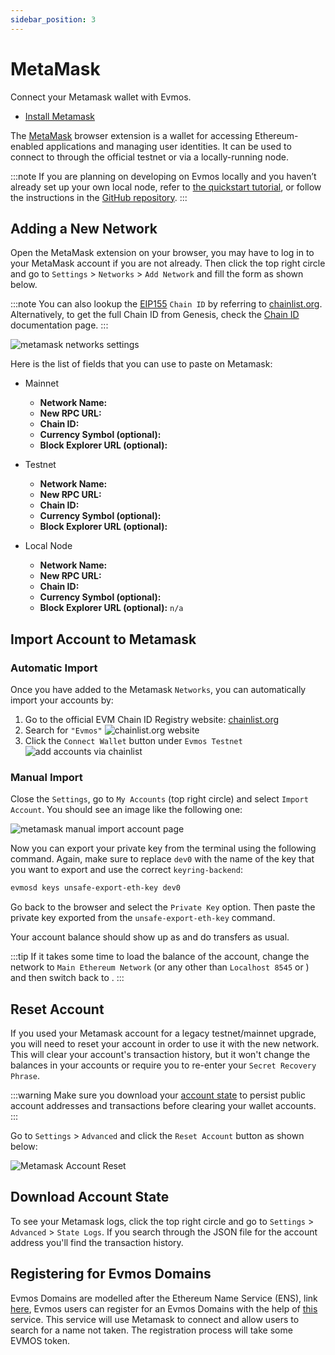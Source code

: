 ```yaml
---
sidebar_position: 3
---
```


# MetaMask

Connect your Metamask wallet with Evmos. 


- [Install Metamask](https://metamask.io/download/)

The [MetaMask](https://metamask.io/) browser extension is a wallet for accessing Ethereum-enabled applications and managing user identities. It can be used to connect to <ProjectValue keyword="name" /> through the official testnet or via a locally-running <ProjectValue keyword="name" /> node.

:::note
If you are planning on developing on Evmos locally and you haven’t already set up your own local node, refer to [the quickstart tutorial](./../../protocol/evmos-cli/single-node), or follow the instructions in the [GitHub repository](https://github.com/evmos/evmos/).
:::

## Adding a New Network

Open the MetaMask extension on your browser, you may have to log in to your MetaMask account if you are not already. Then click the top right circle and go to `Settings` > `Networks` > `Add Network` and fill the form as shown below.

:::note
You can also lookup the [EIP155](https://github.com/ethereum/EIPs/blob/master/EIPS/eip-155.md) `Chain ID` by referring to [chainlist.org](https://chainlist.org/). Alternatively, to get the full Chain ID from Genesis, check the [Chain ID](./../../protocol/concepts/chain-id) documentation page.
:::

![metamask networks settings](/img/metamask_network_settings.png)

Here is the list of fields that you can use to paste on Metamask:

- Mainnet

    - **Network Name:**  <Highlighter keyword="name" postText=" Mainnet" />
    - **New RPC URL:**  <Highlighter keyword="rpc_url" />
    - **Chain ID:**  <Highlighter keyword="chain_id" />
    - **Currency Symbol (optional):** <Highlighter keyword="ticker" />
    - **Block Explorer URL (optional):** <Highlighter keyword="evm_explorer_url" />
  
- Testnet

    - **Network Name:** <Highlighter keyword="name" postText=" Testnet" />
    - **New RPC URL:**  <Highlighter keyword="rpc_url_testnet" />
    - **Chain ID:** <Highlighter keyword="testnet_ticker" />
    - **Currency Symbol (optional):**  <Highlighter keyword="testnet_ticker" />
    - **Block Explorer URL (optional):**  <Highlighter keyword="testnet_evm_explorer_url" />
  
- Local Node

    - **Network Name:**  <Highlighter keyword="name" postText=" Local" />
    - **New RPC URL:**  <Highlighter keyword="rpc_url_local" />
    - **Chain ID:**  <Highlighter keyword="rpc_url_local" />
    - **Currency Symbol (optional):** <Highlighter keyword="testnet_ticker" />
    - **Block Explorer URL (optional):** `n/a`

## Import Account to Metamask

### Automatic Import

Once you have added <ProjectValue keyword="name" /> to the Metamask `Networks`, you can automatically import your accounts by:

1. Go to the official EVM Chain ID Registry website: [chainlist.org](https://chainlist.org/)
2. Search for `"Evmos"`
   ![chainlist.org website](/img/chainlist.png)
3. Click the `Connect Wallet` button under `Evmos Testnet`
   ![add accounts via chainlist](/img/chainlist_metamask.png)

### Manual Import

Close the `Settings`, go to `My Accounts` (top right circle) and select `Import Account`. You should see an image like the following one:

![metamask manual import account page](/img/metamask_import.png)

Now you can export your private key from the terminal using the following command. Again, make sure to replace `dev0` with the name of the key that you want to export and use the correct `keyring-backend`:

```bash
evmosd keys unsafe-export-eth-key dev0
```

Go back to the browser and select the `Private Key` option. Then paste the private key exported from the `unsafe-export-eth-key` command.

Your account balance should show up as <Highlighter pretext="1 " keyword="testnet_ticker" /> and do transfers as usual.

:::tip
If it takes some time to load the balance of the account, change the network to `Main Ethereum Network` (or any other than `Localhost 8545` or <Highlighter keyword="name" />) and then switch back to <Highlighter keyword="name" />.
:::

## Reset Account

If you used your Metamask account for a legacy testnet/mainnet upgrade, you will need to reset your account in order to use it with the new network. This will clear your account's transaction history, but it won't change the balances in your accounts or require you to re-enter your `Secret Recovery Phrase`.

:::warning
Make sure you download your [account state](#download-account-state) to persist public account addresses and transactions before clearing your wallet accounts.
:::

Go to `Settings` > `Advanced`  and click the `Reset Account` button as shown below:

![Metamask Account Reset](/img/reset_account.png)

## Download Account State

To see your Metamask logs, click the top right circle and go to `Settings` > `Advanced` > `State Logs`. If you search through the JSON file for the account address you'll find the transaction history.

## Registering for Evmos Domains

Evmos Domains are modelled after the Ethereum Name Service (ENS), link [here](https://ens.domains/), Evmos users can register for an Evmos Domains with the help of [this](https://evmos.domains/) service. This service will use Metamask to connect and allow users to search for a name not taken. The registration process will take some EVMOS token.